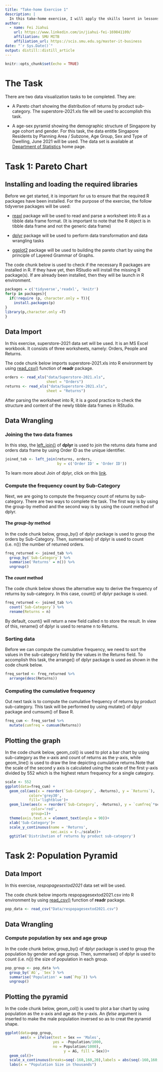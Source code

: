 ```yaml
---
title: "Take-home Exercise 1"
description: |
  In this take-home exercise, I will apply the skills learnt in lessons 1 & 2 to create data visualisation by using ggplot2.
author:
  - name: Fei Jiahui 
    url: https://www.linkedin.com/in/jiahui-fei-169841109/
    affiliation: SMU MITB
    affiliation_url: https://scis.smu.edu.sg/master-it-business
date: "`r Sys.Date()`"
output: distill::distill_article
---
```


```r
knitr::opts_chunk$set(echo = TRUE)
```

# The Task
There are two data visualization tasks to be completed. They are: 

* A Pareto chart showing the distribution of returns by product sub-category. The superstore-2021.xls file will be used to accomplish this task. 

* A age-sex pyramid showing the demographic structure of Singapore by age cohort and gender. For this task, the data entitle Singapore Residents by Planning Area / Subzone, Age Group, Sex and Type of Dwelling, June 2021 will be used. The data set is available at [Department of Statistics](https://www.singstat.gov.sg/) home page.


# Task 1: Pareto Chart

## Installing and loading the required libraries

Before we get started, it is important for us to ensure that the required R packages have been installed. For the purpose of the exercise, the follow tidyverse packages will be used:

* [reaxl](https://readxl.tidyverse.org/) package will be used to read and parse a worksheet into R as a tibble data frame format. (It is important to note that the R object is in tibble data frame and not the generic data frame)

* [dplyr](https://dplyr.tidyverse.org/) package will be used to perform data transformation and data wrangling tasks

* [ggplot2](https://ggplot2.tidyverse.org/) package will be used to building the pareto chart by using the principle of Layered Grammar of Graphs.

The code chunk below is used to check if the necessary R packages are installed in R. If they have yet, then RStudio will install the missing R package(s). If are already been installed, then they will be launch in R environment.


```r
packages = c('tidyverse','readxl', 'knitr')
for(p in packages){
  if(!require (p, character.only = T)){
    install.packages(p)
}
library(p,character.only =T)
}
```


## Data Import

In this exercise, superstore-2021 data set will be used. It is an MS Excel workbook. It consists of three worksheets, namely: Orders, People and Returns.

The code chunk below imports superstore-2021.xls into R environment by using [read_csv()](https://readr.tidyverse.org/reference/read_delim.html) function of **readr** package.

```r
orders <- read_xls("data/Superstore-2021.xls",
                   sheet = "Orders")
returns <- read_xls("data/Superstore-2021.xls",
                   sheet = "Returns")
```

After parsing the worksheet into R, it is a good practice to check the structure and content of the newly tibble data frames in RStudio.


## Data Wrangling

### Joining the two data frames

In this step, the [left_join()](https://dplyr.tidyverse.org/reference/mutate-joins.html) of **dplyr** is used to join the returns data frame and orders data frame by using Order ID as the unique identifier.

```r
joined_tab <- left_join(returns, orders,
                        by = c('Order ID' = 'Order ID'))
```

To learn more about Join of dplyr, click on this [link](https://dplyr.tidyverse.org/articles/two-table.html).


### Compute the frequency count by Sub-Category

Next, we are going to compute the frequency count of returns by sub-category. There are two ways to complete the task. The first way is by using the group-by method and the second way is by using the count method of dplyr.

#### The *group-by* method

In the code chunk below, group_by() of dplyr package is used to group the orders by Sub-Category. Then, summarise() of dplyr is used to count (i.e. n()) the number of returned orders.

```r
freq_returned <- joined_tab %>%
  group_by(`Sub-Category`) %>%
  summarise('Returns' = n()) %>%
  ungroup()
```

#### The *count* method

The code chunk below shows the alternative way to derive the frequency of returns by sub-category. In this case, count() of dplyr package is used.

```r
freq_returned <- joined_tab %>%
  count(`Sub-Category`) %>%
  rename(Returns = n)
```

By default, count() will return a new field called n to store the result. In view of this, rename() of dplyr is used to rename n to Returns.


### Sorting data

Before we can compute the cumulative frequency, we need to sort the values in the sub-category field by the values in the Returns field. To accomplish this task, the arrange() of dplyr package is used as shown in the code chunk below.

```r
freq_sorted <- freq_returned %>%
  arrange(desc(Returns))
```


### Computing the cumulative frequency

Out next task is to compute the cumulative frequency of returns by product sub-category. This task will be performed by using mutate() of dplyr package and cumsum() of Base R.

```r
freq_cum <- freq_sorted %>%
  mutate(cumfreq = cumsum(Returns))
```


## Plotting the graph

In the code chunk below, geom_col() is used to plot a bar chart by using sub-category as the x-axis and count of returns as the y-axis, while geom_line() is used to draw the line depicting cumulative returns.Note that the scale of the second y axis is calculated using the scale of the first y-axis divided by 552 which is the highest return frequency for a single category.

```r
scale <- 552
ggplot(data=freq_cum) +
  geom_col(aes(x = reorder(`Sub-Category`, -Returns), y = `Returns`), 
           color='grey30', 
           fill='lightblue')+
  geom_line(aes(x = reorder(`Sub-Category`, -Returns), y = `cumfreq`*scale/sum(Returns)), 
            color='red', 
            group=1)+
  theme(axis.text.x = element_text(angle = 90))+
  xlab('Sub-Category')+
  scale_y_continuous(name = 'Returns',
                     sec.axis = (~./scale))+
  ggtitle('Distribution of returns by product sub-category')

```


# Task 2: Population Pyramid

## Data Import

In this exercise, *respopagesextod2021* data set will be used. 

The code chunk below imports respopagesextod2021.csv into R environment by using [read_csv()](https://readr.tidyverse.org/reference/read_delim.html) function of **readr** package.

```r
pop_data <- read_csv("Data/respopagesextod2021.csv")
```


## Data Wrangling

### Compute population by sex and age group

In the code chunk below, group_by() of dplyr package is used to group the population by gender and age group. Then, summarise() of dplyr is used to count (i.e. n()) the size of population in each group.

```r
pop_group <- pop_data %>%
  group_by(`AG`, `Sex`) %>%
  summarise('Population' = sum(`Pop`)) %>%
  ungroup()
```


## Plotting the pyramid

In the code chunk below, geom_col() is used to plot a bar chart by using population as the x-axis and age as the y-axis. An *ifelse* argument is inserted to make the male population inversed so as to creat the pyramid shape.

```r
ggplot(data=pop_group, 
       aes(x = ifelse(test = Sex == 'Males', 
                      yes = -Population/1000, 
                      no = Population/1000),
                           y = AG, fill = Sex))+
  geom_col()+
  scale_x_continuous(breaks=seq(-160,160,20),labels = abs(seq(-160,160,20)))+
  labs(x = "Population Size in thousands")
```